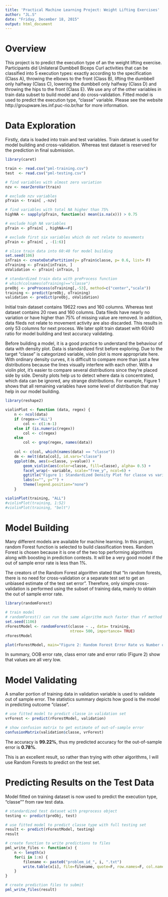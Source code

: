 ```yaml
---
title: 'Practical Machine Learning Project: Weight Lifting Exercises'
author: "JL.S"
date: "Friday, December 18, 2015"
output: html_document
---
```


# Overview
This project is to predict the execution type of an the weight lifting exercise. Participants did Unilateral Dumbbell Biceps Curl activities that can be classified into 5 execution types: exactly according to the specification (Class A), throwing the elbows to the front (Class B), lifting the dumbbell only halfway (Class C), lowering the dumbbell only halfway (Class D) and throwing the hips to the front (Class E). We use any of the other variables in train data subset to build model and do cross-validation. Fitted model is used to predict the execution type, "classe" variable. Please see the website http://groupware.les.inf.puc-rio.br/har for more information.

# Data Exploration
Firstly, data is loaded into train and test variables. Train dataset is used for model building and cross-validation. Whereas test dataset is reserved for the prediction in final submission.

```r
library(caret)

train <- read.csv("pml-training.csv")
test  <- read.csv("pml-testing.csv")

# find variables with almost zero variation
nzv <- nearZeroVar(train)

# exclude nzv variables
pTrain <- train[ ,-nzv]

# find variables with total NA higher than 75% 
highNA <- sapply(pTrain, function(x) mean(is.na(x))) > 0.75

# exclude high NA variables
pTrain <- pTrain[ , highNA==F]

# exclude first six variables which do not relate to movements 
pTrain <- pTrain[ , -(1:6)]

# slice train data into 60:40 for model building
set.seed(106)
inTrain <- createDataPartition(y= pTrain$classe, p= 0.6, list= F)
oTraining <- pTrain[inTrain, ]
oValidation <- pTrain[-inTrain, ]

# standardized train data with preProcess function
# which(colnames(oTraining)=="classe")
preObj <- preProcess(oTraining[,-53], method=c("center","scale"))
training <- predict(preObj, oTraining)
validation <- predict(preObj, oValidation)
```

Initial train dataset contains 19622 rows and 160 columns. Whereas test dataset contains 20 rows and 160 columns. Data fileds have nearly no variation or have higher than 75% of missing value are removed. In addition, data fileds not relate to movement activity are also discarded. This results in only 53 columns for next process. We later split train dataset with 60/40 ratio for model building and test accuracy validating.

Before building a model, it is a good practice to understand the behaviour of data with density plot. Data is standardized first before exploring. Due to the target "classe" is categorized variable, violin plot is more appropriate here. With ordinary density curves, it is difficult to compare more than just a few distributions because the lines visually interfere with each other. With a violin plot, it's easier to compare several distributions since they're placed side by side. Density plots help us to detect where data is concentrated, which data can be ignored, any strange distributions. For example, Figure 1 shows that all remaining variables have some level of distribution that may help in our model building.

```r
library(reshape2)

violinPlot <- function (data, regex) {
    n <- ncol(data)
    if (regex=="ALL") 
        col <- c(1:n-1)
    else if (is.numeric(regex))
        col <- c(regex)
    else
        col <- grep(regex, names(data))
    
    col <- c(col, which(names(data) == "classe"))
    dm <- melt(data[col], id.vars="classe")
    ggplot(dm, aes(x=classe, y=value)) + 
        geom_violin(aes(color=classe, fill=classe), alpha= 0.5) + 
        facet_wrap(~ variable, scale="free_y", ncol=6) +
        ggtitle("Figure 1: Standardized Density Plot for classe vs variables") +
        labs(x="", y="") +
        theme(legend.position="none")
    }

violinPlot(training, "ALL")
#violinPlot(training, 1:52)
#violinPlot(training, "belt")
```

# Model Building
Many different models are available for machine learning. In this project, random Forest function is selected to build classification trees. Random Forest is chosen because it is one of the two top performing algorithms along with boosting in prediction contests. It will be a very good model if the out of sample error rate is less than 1%.

The creators of the Random Forest algorithm stated that "In random forests, there is no need for cross-validation or a separate test set to get an unbiased estimate of the test set error". Therefore, only simple cross-validation is performed using the subset of training data, mainly to obtain the out of sample error rate.

```r
library(randomForest)

# train model
# randomForest() can run the same algorithm much faster than rf method in train()
set.seed(1106)
rForestModel <- randomForest(classe ~ ., data= training, 
                             ntree= 500, importance= TRUE)
rForestModel

plot(rForestModel, main="Figure 2: Random Forest Error Rate vs Number of Trees")
```

In summary, OOB error rate, class error rate and error ratio (Figure 2) show that values are all very low.

# Model Validating
A smaller portion of training data in validation variable is used to validate out of sample error. The statistics summary depicts how good is the model in predicting outcome "classe".

```r
# use fitted model to predict classe in validation set
vrForest <- predict(rForestModel, validation)

# show confusion matrix to get estimate of out-of-sample error
confusionMatrix(validation$classe, vrForest)
```
The accuracy is **99.22%**, thus my predicted accuracy for the out-of-sample error is **0.78%**.

This is an excellent result, so rather than trying with other algorithms, I will use Random Forests to predict on the test set.

# Predicting Results on the Test Data
Model fitted on training dataset is now used to predict the execution type, "classe"" from raw test data.

```r
# standardized test dataset with preprocess object
testing <- predict(preObj, test)

# use fitted model to predict classe type with full testing set
result <- predict(rForestModel, testing)
result

# create function to write predictions to files
pml_write_files <- function(x) {
    n <- length(x)
    for(i in 1:n) {
        filename <- paste0("problem_id_", i, ".txt")
        write.table(x[i], file=filename, quote=F, row.names=F, col.names=F)
    }
}

# create prediction files to submit
pml_write_files(result)
```

